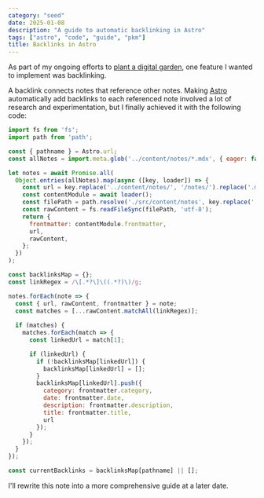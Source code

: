 ```yaml
---
category: "seed"
date: 2025-01-08
description: "A guide to automatic backlinking in Astro"
tags: ["astro", "code", "guide", "pkm"]
title: Backlinks in Astro
---
```


As part of my ongoing efforts to [plant a digital garden](/notes/digital-garden/), one feature I wanted to implement was backlinking.

A backlink connects notes that reference other notes. Making [Astro](https://astro.build) automatically add backlinks to each referenced note involved a lot of research and experimentation, but I finally achieved it with the following code:

```js
import fs from 'fs';
import path from 'path';

const { pathname } = Astro.url;
const allNotes = import.meta.glob('../content/notes/*.mdx', { eager: false });

let notes = await Promise.all(
  Object.entries(allNotes).map(async ([key, loader]) => {
    const url = key.replace('../content/notes/', '/notes/').replace('.mdx', '/');
    const contentModule = await loader();
    const filePath = path.resolve('./src/content/notes', key.replace('../content/notes/', ''));
    const rawContent = fs.readFileSync(filePath, 'utf-8');
    return {
      frontmatter: contentModule.frontmatter,
      url,
      rawContent,
    };
  })
);

const backlinksMap = {};
const linkRegex = /\[.*?\]\((.*?)\)/g;

notes.forEach(note => {
  const { url, rawContent, frontmatter } = note;
  const matches = [...rawContent.matchAll(linkRegex)];
  
  if (matches) {
    matches.forEach(match => {
      const linkedUrl = match[1];

      if (linkedUrl) {
        if (!backlinksMap[linkedUrl]) {
          backlinksMap[linkedUrl] = [];
        }
        backlinksMap[linkedUrl].push({
          category: frontmatter.category,
          date: frontmatter.date,
          description: frontmatter.description,
          title: frontmatter.title,
          url
        });
      }
    });
  }
});

const currentBacklinks = backlinksMap[pathname] || [];
```

I'll rewrite this note into a more comprehensive guide at a later date.
